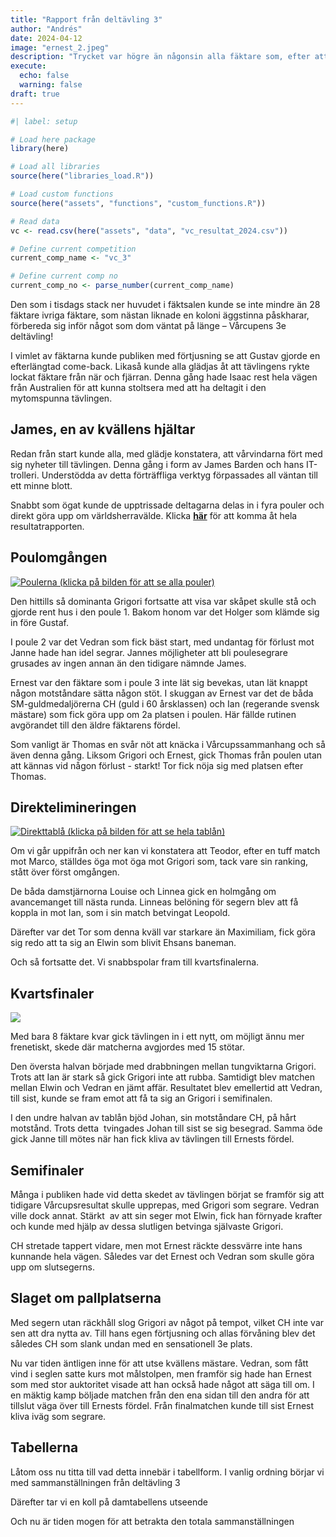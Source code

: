 ```yaml
---
title: "Rapport från deltävling 3"
author: "Andrés"
date: 2024-04-12
image: "ernest_2.jpeg"
description: "Trycket var högre än någonsin alla fäktare som, efter att ha kalasat på påskägg, nu ville visa vad dom gick för."
execute: 
  echo: false
  warning: false
draft: true
---
```


```r
#| label: setup

# Load here package
library(here)

# Load all libraries
source(here("libraries_load.R"))

# Load custom functions
source(here("assets", "functions", "custom_functions.R"))

# Read data
vc <- read.csv(here("assets", "data", "vc_resultat_2024.csv"))

# Define current competition
current_comp_name <- "vc_3"

# Define current comp no
current_comp_no <- parse_number(current_comp_name)
```

Den som i tisdags stack ner huvudet i fäktsalen kunde se inte mindre än 28 fäktare ivriga fäktare, som nästan liknade en koloni äggstinna påskharar, förbereda sig inför något som dom väntat på länge – Vårcupens 3e deltävling!

I vimlet av fäktarna kunde publiken med förtjusning se att Gustav gjorde en efterlängtad come-back. Likaså kunde alla glädjas åt att tävlingens rykte lockat fäktare från när och fjärran. Denna gång hade Isaac rest hela vägen från Australien för att kunna stoltsera med att ha deltagit i den mytomspunna tävlingen.

## James, en av kvällens hjältar

Redan från start kunde alla, med glädje konstatera, att vårvindarna fört med sig nyheter till tävlingen. Denna gång i form av James Barden och hans IT-trolleri. Understödda av detta förträffliga verktyg förpassades all väntan till ett minne blott.

Snabbt som ögat kunde de upptrissade deltagarna delas in i fyra pouler och direkt göra upp om världsherravälde. Klicka [**här**](https://www.fencingtimelive.com/tournaments/eventSchedule/1775F0C1B0C64C2DA5F6BB0820BD4C01#today) för att komma åt hela resultatrapporten.

## Poulomgången

[![Poulerna (klicka på bilden för att se alla pouler)](pouler.png)](https://www.fencingtimelive.com/pools/scores/61F145D17AB14B10B94666903E506343/ECA49DFBE16A45CB9414096E0F7BA11B)

Den hittills så dominanta Grigori fortsatte att visa var skåpet skulle stå och gjorde rent hus i den poule 1. Bakom honom var det Holger som klämde sig in före Gustaf. 

I poule 2 var det Vedran som fick bäst start, med undantag för förlust mot Janne hade han idel segrar. Jannes möjligheter att bli poulesegrare grusades av ingen annan än den tidigare nämnde James.

Ernest var den fäktare som i poule 3 inte lät sig bevekas, utan lät knappt någon motståndare sätta någon stöt. I skuggan av Ernest var det de båda SM-guldmedaljörerna CH (guld i 60 årsklassen) och Ian (regerande svensk mästare) som fick göra upp om 2a platsen i poulen. Här fällde rutinen avgörandet till den äldre fäktarens fördel.

Som vanligt är Thomas en svår nöt att knäcka i Vårcupssammanhang och så även denna gång. Liksom Grigori och Ernest, gick Thomas från poulen utan att kännas vid någon förlust - starkt! Tor fick nöja sig med platsen efter Thomas.

## Direktelimineringen

[![Direkttablå (klicka på bilden för att se hela tablån)](tableau.png)](https://www.fencingtimelive.com/tableaus/scores/61F145D17AB14B10B94666903E506343/F23FE12CAB12459CAC9F330B57DBA7F6)

Om vi går uppifrån och ner kan vi konstatera att Teodor, efter en tuff match mot Marco, ställdes öga mot öga mot Grigori som, tack vare sin ranking, stått över först omgången.

De båda damstjärnorna Louise och Linnea gick en holmgång om avancemanget till nästa runda. Linneas belöning för segern blev att få koppla in mot Ian, som i sin match betvingat Leopold.

Därefter var det Tor som denna kväll var starkare än Maximiliam, fick göra sig redo att ta sig an Elwin som blivit Ehsans baneman.

Och så fortsatte det. Vi snabbspolar fram till kvartsfinalerna.

## Kvartsfinaler

[![](kvartsfinaler.png)](https://www.fencingtimelive.com/tableaus/scores/61F145D17AB14B10B94666903E506343/F23FE12CAB12459CAC9F330B57DBA7F6)

Med bara 8 fäktare kvar gick tävlingen in i ett nytt, om möjligt ännu mer frenetiskt, skede där matcherna avgjordes med 15 stötar. 

Den översta halvan började med drabbningen mellan tungviktarna Grigori. Trots att Ian är stark så gick Grigori inte att rubba. Samtidigt blev matchen mellan Elwin och Vedran en jämt affär. Resultatet blev emellertid att Vedran, till sist, kunde se fram emot att få ta sig an Grigori i semifinalen.

I den undre halvan av tablån bjöd Johan, sin motståndare CH, på hårt motstånd. Trots detta  tvingades Johan till sist se sig besegrad. Samma öde gick Janne till mötes när han fick kliva av tävlingen till Ernests fördel.

## Semifinaler

Många i publiken hade vid detta skedet av tävlingen börjat se framför sig att tidigare Vårcupsresultat skulle upprepas, med Grigori som segrare. Vedran ville dock annat. Stärkt  av att sin seger mot Elwin, fick han förnyade krafter och kunde med hjälp av dessa slutligen betvinga självaste Grigori.

CH stretade tappert vidare, men mot Ernest räckte dessvärre inte hans kunnande hela vägen. Således var det Ernest och Vedran som skulle göra upp om slutsegerns.

## Slaget om pallplatserna

Med segern utan räckhåll slog Grigori av något på tempot, vilket CH inte var sen att dra nytta av. Till hans egen förtjusning och allas förvåning blev det således CH som slank undan med en sensationell 3e plats.

Nu var tiden äntligen inne för att utse kvällens mästare. Vedran, som fått vind i seglen satte kurs mot målstolpen, men framför sig hade han Ernest som med stor auktoritet visade att han också hade något att säga till om. I en mäktig kamp böljade matchen från den ena sidan till den andra för att tillslut väga över till Ernests fördel. Från finalmatchen kunde till sist Ernest kliva iväg som segrare.

## Tabellerna

Låtom oss nu titta till vad detta innebär i tabellform. I vanlig ordning börjar vi med sammanställningen från deltävling 3

Därefter tar vi en koll på damtabellens utseende

Och nu är tiden mogen för att betrakta den totala sammanställningen

